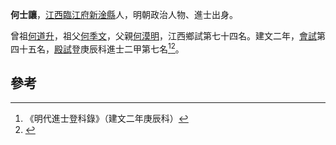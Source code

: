 '''何士讓'''，[[江西|江西]][[臨江府|臨江府]][[新淦縣|新淦縣]]人，明朝政治人物、進士出身。

曾祖[[何道升|何道升]]，祖父[[何季文|何季文]]，父親[[何漠明|何漠明]]，江西鄉試第七十四名。建文二年，[[會試|會試]]第四十五名，[[殿試|殿試]]登庚辰科進士二甲第七名<ref>《明代進士登科錄》（建文二年庚辰科）</ref><ref>{{cite news|title=江西人曾包揽科考前七名 探寻江西科举奇迹和古代状元|url=http://jndsb.jxnews.com.cn/system/2008/06/01/002762853.shtml|accessdate=2013-09-17|newspaper=江南都市報|archive-date=2019-03-12|archive-url=https://web.archive.org/web/20190312195808/http://jndsb.jxnews.com.cn/system/2008/06/01/002762853.shtml|dead-url=no}}</ref>。

==參考==
{{reflist}}
{{明朝人物小作品}}
{{建文二年庚辰科殿試金榜}}